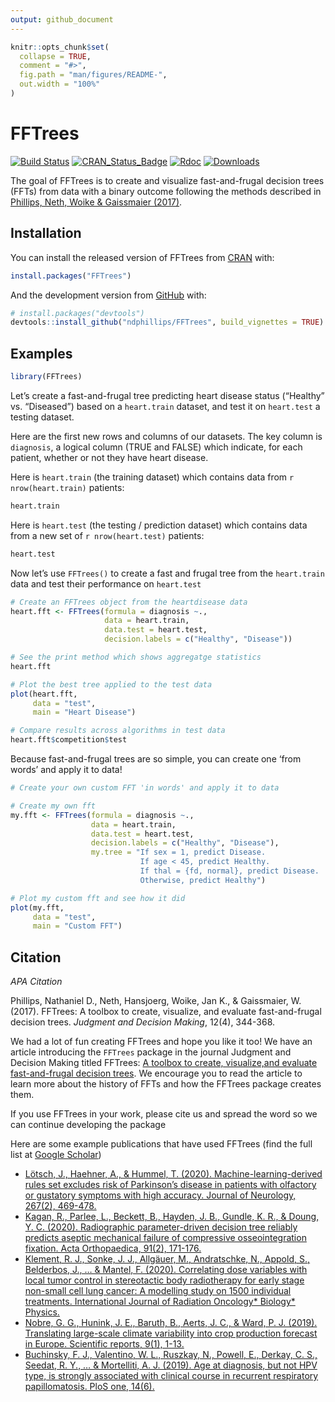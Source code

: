 ```yaml
---
output: github_document
---
```


<!-- README.md is generated from README.Rmd. Please edit that file -->

```r
knitr::opts_chunk$set(
  collapse = TRUE,
  comment = "#>",
  fig.path = "man/figures/README-",
  out.width = "100%"
)
```

# FFTrees

[![Build Status](https://travis-ci.org/ndphillips/FFTrees.svg?branch=master)](https://travis-ci.org/ndphillips/FFTrees)
[![CRAN_Status_Badge](http://www.r-pkg.org/badges/version/FFTrees)](https://CRAN.R-project.org/package=FFTrees)
[![Rdoc](http://www.rdocumentation.org/badges/version/FFTrees)](http://www.rdocumentation.org/packages/FFTrees)
[![Downloads](http://cranlogs.r-pkg.org/badges/FFTrees?color=brightgreen)](http://www.r-pkg.org/pkg/FFTrees)


The goal of FFTrees is to create and visualize fast-and-frugal decision trees (FFTs) from data with a binary outcome following the methods described in [Phillips, Neth, Woike & Gaissmaier (2017)](http://journal.sjdm.org/17/17217/jdm17217.pdf).

## Installation

You can install the released version of FFTrees from [CRAN](https://CRAN.R-project.org) with:

``` r
install.packages("FFTrees")
```

And the development version from [GitHub](https://github.com/) with:

``` r
# install.packages("devtools")
devtools::install_github("ndphillips/FFTrees", build_vignettes = TRUE)
```
## Examples

```r
library(FFTrees)
```

Let's create a fast-and-frugal tree predicting heart disease status ("Healthy" vs. "Diseased") based on a `heart.train` dataset, and test it on `heart.test` a testing dataset.

Here are the first new rows and columns of our datasets. The key column is `diagnosis`, a logical column  (TRUE and FALSE) which indicate, for each patient, whether or not they have heart disease.

Here is `heart.train` (the training dataset) which contains data from `r nrow(heart.train)` patients:

```r
heart.train
```

Here is `heart.test` (the testing / prediction dataset)  which contains data from a new set of `r nrow(heart.test)` patients:

```r
heart.test
```

Now let's use `FFTrees()` to create a fast and frugal tree from the `heart.train` data and test their performance on `heart.test`

```r
# Create an FFTrees object from the heartdisease data
heart.fft <- FFTrees(formula = diagnosis ~., 
                     data = heart.train,
                     data.test = heart.test, 
                     decision.labels = c("Healthy", "Disease"))

# See the print method which shows aggregatge statistics
heart.fft

# Plot the best tree applied to the test data
plot(heart.fft,
     data = "test",
     main = "Heart Disease")

# Compare results across algorithms in test data
heart.fft$competition$test
```

Because fast-and-frugal trees are so simple, you can create one 'from words' and apply it to data!

```r
# Create your own custom FFT 'in words' and apply it to data

# Create my own fft
my.fft <- FFTrees(formula = diagnosis ~., 
                  data = heart.train,
                  data.test = heart.test, 
                  decision.labels = c("Healthy", "Disease"),
                  my.tree = "If sex = 1, predict Disease.
                             If age < 45, predict Healthy.
                             If thal = {fd, normal}, predict Disease. 
                             Otherwise, predict Healthy")

# Plot my custom fft and see how it did
plot(my.fft,
     data = "test",
     main = "Custom FFT")
```


## Citation

*APA Citation*

Phillips, Nathaniel D., Neth, Hansjoerg, Woike, Jan K., & Gaissmaier, W. (2017). FFTrees: A toolbox to create, visualize, and evaluate fast-and-frugal decision trees. *Judgment and Decision Making*, 12(4), 344-368.

We had a lot of fun creating FFTrees and hope you like it too! We have an article introducing the `FFTrees` package in the journal Judgment and Decision Making titled FFTrees: [A toolbox to create, visualize,and evaluate fast-and-frugal decision trees](http://journal.sjdm.org/17/17217/jdm17217.pdf). We encourage you to read the article to learn more about the history of FFTs and how the FFTrees package creates them.

If you use FFTrees in your work, please cite us and spread the word so we can continue developing the package

Here are some example publications that have used FFTrees (find the full list at [Google Scholar](https://scholar.google.com/scholar?oi=bibs&hl=en&cites=205528310591558601))

- [Lötsch, J., Haehner, A., & Hummel, T. (2020). Machine-learning-derived rules set excludes risk of Parkinson’s disease in patients with olfactory or gustatory symptoms with high accuracy. Journal of Neurology, 267(2), 469-478.](https://link.springer.com/article/10.1007/s00415-019-09604-6)
- [Kagan, R., Parlee, L., Beckett, B., Hayden, J. B., Gundle, K. R., & Doung, Y. C. (2020). Radiographic parameter-driven decision tree reliably predicts aseptic mechanical failure of compressive osseointegration fixation. Acta Orthopaedica, 91(2), 171-176.](https://www.tandfonline.com/doi/full/10.1080/17453674.2020.1716295)
- [Klement, R. J., Sonke, J. J., Allgäuer, M., Andratschke, N., Appold, S., Belderbos, J., ... & Mantel, F. (2020). Correlating dose variables with local tumor control in stereotactic body radiotherapy for early stage non-small cell lung cancer: A modelling study on 1500 individual treatments. International Journal of Radiation Oncology* Biology* Physics.](https://www.sciencedirect.com/science/article/pii/S036030162030897X)
- [Nobre, G. G., Hunink, J. E., Baruth, B., Aerts, J. C., & Ward, P. J. (2019). Translating large-scale climate variability into crop production forecast in Europe. Scientific reports, 9(1), 1-13.](https://www.nature.com/articles/s41598-018-38091-4)
- [Buchinsky, F. J., Valentino, W. L., Ruszkay, N., Powell, E., Derkay, C. S., Seedat, R. Y., ... & Mortelliti, A. J. (2019). Age at diagnosis, but not HPV type, is strongly associated with clinical course in recurrent respiratory papillomatosis. PloS one, 14(6).](https://www.ncbi.nlm.nih.gov/pmc/articles/PMC6563955/)

